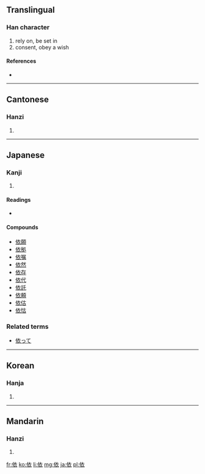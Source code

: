 ==Translingual==

===Han character===
{{Han char|rn=9|rad=人|as=06|sn=8|four=2023<sub>2</sub>|canj=人卜竹女 (OYHV)}}

# rely on, be set in
# consent, obey a wish

====References====
* {{Han ref|kx=0102.180|dkj=00607|dj=0217.020|hdz=10152.080|uh=4F9D|ud=20381|bh=A8CC|bd=43212}}

----

==Cantonese==

===Hanzi===
{{yue-hanzi|jyut=|y=yi1}}

# {{defn|Cantonese}}

----

==Japanese==

===Kanji===
{{ja-kanji|grade=c|rs=人06}}

# {{defn|Japanese}}

====Readings====
* {{ja-readings|on=[[い]] ([[i]]), [[え]] ([[e]])|kun=[[よる]] ([[依る]], [[yoru]])}}

====Compounds====
* [[依願]]
* [[依拠]]
* [[依嘱]]
* [[依然]]
* [[依存]]
* [[依代]]
* [[依託]]
* [[依頼]]
* [[依估]]
* [[依怙]]

===Related terms===
* [[依って]]

----

==Korean==

===Hanja===
{{ko-hanja|hangeul=의|rv=ui|mr=ŭi}}

# {{defn|Korean}}

----

==Mandarin==

===Hanzi===
{{cmn-hanzi|pin=[[yī]] ([[yi1]])|wg=i<sup>1</sup>}}

# {{defn|Mandarin}}

[[fr:依]]
[[ko:依]]
[[li:依]]
[[mg:依]]
[[ja:依]]
[[pl:依]]